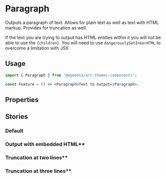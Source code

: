 

<Meta of={IndexStories} />

# Paragraph

Outputs a paragraph of text. Allows for plain text as well as text with HTML markup. Provides for truncation as well.

If the text you are trying to output has HTML entities within it you will not be able to
use the `{children}`. You will need to use `dangerouslySetInnerHTML` to overcome a
limitation with JSX

## Usage

```jsx
import { Paragraph } from "@wpmedia/arc-themes-components";

const Feature = () => <Paragraph>Text to output</Paragraph>;
```

## Properties

<Controls />

## Stories

### Default

<Story of={IndexStories.Default} />

### Output with embedded HTML\*\*

<Story of={IndexStories.OutputWithEmbeddedHtml} />

### Truncation at two lines\*\*

<Story of={IndexStories.TruncationAtTwoLines} />

### Truncation at three lines\*\*

<Story of={IndexStories.TruncationAtThreeLines} />
